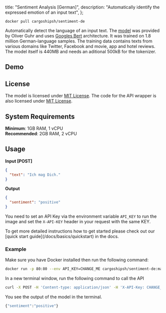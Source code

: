 
  title: "Sentiment Analysis [German]",
  description: "Automatically identify the expressed emotion of an input text",
};

```
docker pull cargoshipsh/sentiment-de
```

Automatically detect the language of an input text. The [model](https://huggingface.co/oliverguhr/german-sentiment-bert) was provided by Oliver Guhr and uses [Googles Bert](https://ai.googleblog.com/2018/11/open-sourcing-bert-state-of-art-pre.html) architecture. It was trained on 1.8 million German-language samples. The training data contains texts from various domains like Twitter, Facebook and movie, app and hotel reviews. The model itself is 440MB and needs an aditional 500kB for the tokenizer.

## Demo

<SentimentDeDemo />

## License

The model is licensed under [MIT License](https://opensource.org/license/mit/). The code for the API wrapper is also licensed under [MIT License](https://opensource.org/license/mit/).

## System Requirements

**Minimum**: 1GB RAM, 1 vCPU<br/>
**Recommended**: 2GB RAM, 2 vCPU

## Usage

**Input [POST]**

```json
{
  "text": "Ich mag Dich."
}
```

**Output**

```json
{
  "sentiment": "positive"
}
```

You need to set an API Key via the environment variable `API_KEY` to run the image and set the `X-API-KEY` header in your request with the same KEY.

<Callout type="note" title="Need a more detailed setup guide?">
  To get more detailed instructions how to get started please check out our [quick start
  guide](/docs/basics/quickstart) in the docs.
</Callout>

### Example

Make sure you have Docker installed then run the following command:

```bash
docker run -p 80:80 --env API_KEY=CHANGE_ME cargoshipsh/sentiment-de:main
```

In a new terminal window, run the following command to call the API

```bash
curl -X POST -H 'Content-type: application/json' -H 'X-API-Key: CHANGE_ME' --data '{"text":"Ich mag Dich!"}' http://localhost:80
```

You see the output of the model in the terminal.

```bash
{"sentiment":"positive"}
```

<DiscordCTA />

